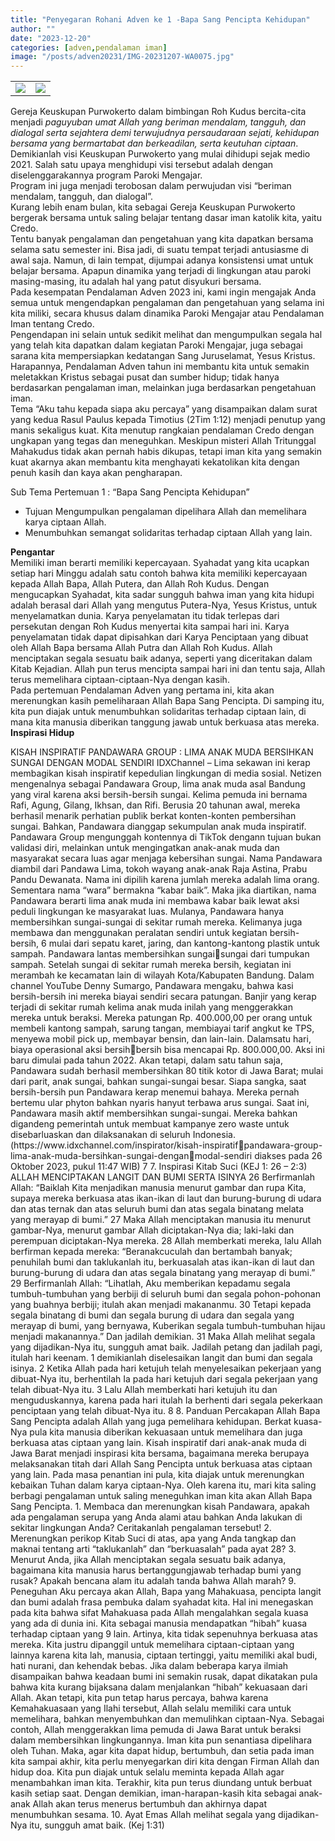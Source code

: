 ```yaml
---
title: "Penyegaran Rohani Adven ke 1 -Bapa Sang Pencipta Kehidupan"
author: ""
date: "2023-12-20"
categories: [adven,pendalaman iman]
image: "/posts/adven20231/IMG-20231207-WA0075.jpg"
---
```


|                                                |                                                |
|------------------------------------|------------------------------------|
| ![](/posts/adven20231/IMG-20231207-WA0074.jpg) | ![](/posts/adven20231/IMG-20231207-WA0069.jpg) |

Gereja Keuskupan Purwokerto dalam bimbingan Roh Kudus bercita-cita menjadi *paguyuban umat Allah yang beriman mendalam, tangguh, dan dialogal serta sejahtera demi terwujudnya persaudaraan sejati, kehidupan bersama yang bermartabat dan berkeadilan, serta keutuhan ciptaan*. Demikianlah visi Keuskupan Purwokerto yang mulai dihidupi sejak medio 2021. Salah satu upaya menghidupi visi tersebut adalah dengan diselenggarakannya program Paroki Mengajar.\
Program ini juga menjadi terobosan dalam perwujudan visi “beriman mendalam, tangguh, dan dialogal”.\
Kurang lebih enam bulan, kita sebagai Gereja Keuskupan Purwokerto bergerak bersama untuk saling belajar tentang dasar iman katolik kita, yaitu Credo.\
Tentu banyak pengalaman dan pengetahuan yang kita dapatkan bersama selama satu semester ini. Bisa jadi, di suatu tempat terjadi antusiasme di awal saja. Namun, di lain tempat, dijumpai adanya konsistensi umat untuk belajar bersama. Apapun dinamika yang terjadi di lingkungan atau paroki masing-masing, itu adalah hal yang patut disyukuri bersama.\
Pada kesempatan Pendalaman Adven 2023 ini, kami ingin mengajak Anda semua untuk mengendapkan pengalaman dan pengetahuan yang selama ini kita miliki, secara khusus dalam dinamika Paroki Mengajar atau Pendalaman Iman tentang Credo.\
Pengendapan ini selain untuk sedikit melihat dan mengumpulkan segala hal yang telah kita dapatkan dalam kegiatan Paroki Mengajar, juga sebagai sarana kita mempersiapkan kedatangan Sang Juruselamat, Yesus Kristus.\
Harapannya, Pendalaman Adven tahun ini membantu kita untuk semakin meletakkan Kristus sebagai pusat dan sumber hidup; tidak hanya berdasarkan pengalaman iman, melainkan juga berdasarkan pengetahuan iman.\
Tema “Aku tahu kepada siapa aku percaya” yang disampaikan dalam surat yang kedua Rasul Paulus kepada Timotius (2Tim 1:12) menjadi penutup yang manis sekaligus kuat. Kita menutup rangkaian pendalaman Credo dengan ungkapan yang tegas dan meneguhkan. Meskipun misteri Allah Tritunggal Mahakudus tidak akan pernah habis dikupas, tetapi iman kita yang semakin kuat akarnya akan membantu kita menghayati kekatolikan kita dengan penuh kasih dan kaya akan pengharapan.

Sub Tema Pertemuan 1 : “Bapa Sang Pencipta Kehidupan”

-   Tujuan Mengumpulkan pengalaman dipelihara Allah dan memelihara karya ciptaan Allah.
-   Menumbuhkan semangat solidaritas terhadap ciptaan Allah yang lain.

**Pengantar**\
Memiliki iman berarti memiliki kepercayaan. Syahadat yang kita ucapkan setiap hari Minggu adalah satu contoh bahwa kita memiliki kepercayaan kepada Allah Bapa, Allah Putera, dan Allah Roh Kudus. Dengan mengucapkan Syahadat, kita sadar sungguh bahwa iman yang kita hidupi adalah berasal dari Allah yang mengutus Putera-Nya, Yesus Kristus, untuk menyelamatkan dunia. Karya penyelamatan itu tidak terlepas dari persekutan dengan Roh Kudus menyertai kita sampai hari ini. Karya penyelamatan tidak dapat dipisahkan dari Karya Penciptaan yang dibuat oleh Allah Bapa bersama Allah Putra dan Allah Roh Kudus. Allah menciptakan segala sesuatu baik adanya, seperti yang diceritakan dalam Kitab Kejadian. Allah pun terus mencipta sampai hari ini dan tentu saja, Allah terus memelihara ciptaan-ciptaan-Nya dengan kasih.\
Pada pertemuan Pendalaman Adven yang pertama ini, kita akan merenungkan kasih pemeliharaan Allah Bapa Sang Pencipta. Di samping itu, kita pun diajak untuk menumbuhkan solidaritas terhadap ciptaan lain, di mana kita manusia diberikan tanggung jawab untuk berkuasa atas mereka.\
**Inspirasi Hidup**\

KISAH INSPIRATIF PANDAWARA GROUP : LIMA ANAK MUDA BERSIHKAN SUNGAI DENGAN MODAL SENDIRI IDXChannel – Lima sekawan ini kerap membagikan kisah inspiratif kepedulian lingkungan di media sosial. Netizen mengenalnya sebagai Pandawara Group, lima anak muda asal Bandung yang viral karena aksi bersih-bersih sungai. Kelima pemuda ini bernama Rafi, Agung, Gilang, Ikhsan, dan Rifi. Berusia 20 tahunan awal, mereka berhasil menarik perhatian publik berkat konten-konten pembersihan sungai. Bahkan, Pandawara dianggap sekumpulan anak muda inspiratif. Pandawara Group mengunggah kontennya di TikTok dengann tujuan bukan validasi diri, melainkan untuk mengingatkan anak-anak muda dan masyarakat secara luas agar menjaga kebersihan sungai. Nama Pandawara diambil dari Pandawa Lima, tokoh wayang anak-anak Raja Astina, Prabu Pandu Dewanata. Nama ini dipilih karena jumlah mereka adalah lima orang. Sementara nama “wara” bermakna “kabar baik”. Maka jika diartikan, nama Pandawara berarti lima anak muda ini membawa kabar baik lewat aksi peduli lingkungan ke masyarakat luas. Mulanya, Pandawara hanya membersihkan sungai-sungai di sekitar rumah mereka. Kelimanya juga membawa dan menggunakan peralatan sendiri untuk kegiatan bersih-bersih, 6 mulai dari sepatu karet, jaring, dan kantong-kantong plastik untuk sampah. Pandawara lantas membersihkan sungaisungai dari tumpukan sampah. Setelah sungai di sekitar rumah mereka bersih, kegiatan ini merambah ke kecamatan lain di wilayah Kota/Kabupaten Bandung. Dalam channel YouTube Denny Sumargo, Pandawara mengaku, bahwa kasi bersih-bersih ini mereka biayai sendiri secara patungan. Banjir yang kerap terjadi di sekitar rumah kelima anak muda inilah yang menggerakkan mereka untuk beraksi. Mereka patungan Rp. 400.000,00 per orang untuk membeli kantong sampah, sarung tangan, membiayai tarif angkut ke TPS, menyewa mobil pick up, membayar bensin, dan lain-lain. Dalamsatu hari, biaya operasional aksi bersihbersih bisa mencapai Rp. 800.000,00. Aksi ini baru dimulai pada tahun 2022. Akan tetapi, dalam satu tahun saja, Pandawara sudah berhasil membersihkan 80 titik kotor di Jawa Barat; mulai dari parit, anak sungai, bahkan sungai-sungai besar. Siapa sangka, saat bersih-bersih pun Pandawara kerap menemui bahaya. Mereka pernah bertemu ular phyton bahkan nyaris hanyut terbawa arus sungai. Saat ini, Pandawara masih aktif membersihkan sungai-sungai. Mereka bahkan digandeng pemerintah untuk membuat kampanye zero waste untuk disebarluaskan dan dilaksanakan di seluruh Indonesia. (https://www.idxchannel.com/inspirator/kisah-inspiratifpandawara-group-lima-anak-muda-bersihkan-sungai-denganmodal-sendiri diakses pada 26 Oktober 2023, pukul 11:47 WIB) 7 7. Inspirasi Kitab Suci (KEJ 1: 26 – 2:3) ALLAH MENCIPTAKAN LANGIT DAN BUMI SERTA ISINYA 26 Berfirmanlah Allah: “Baiklah Kita menjadikan manusia menurut gambar dan rupa Kita, supaya mereka berkuasa atas ikan-ikan di laut dan burung-burung di udara dan atas ternak dan atas seluruh bumi dan atas segala binatang melata yang merayap di bumi.” 27 Maka Allah menciptakan manusia itu menurut gambar-Nya, menurut gambar Allah diciptakan-Nya dia; laki-laki dan perempuan diciptakan-Nya mereka. 28 Allah memberkati mereka, lalu Allah berfirman kepada mereka: “Beranakcuculah dan bertambah banyak; penuhilah bumi dan taklukanlah itu, berkuasalah atas ikan-ikan di laut dan burung-burung di udara dan atas segala binatang yang merayap di bumi.” 29 Berfirmanlah Allah: “Lihatlah, Aku memberikan kepadamu segala tumbuh-tumbuhan yang berbiji di seluruh bumi dan segala pohon-pohonan yang buahnya berbiji; itulah akan menjadi makananmu. 30 Tetapi kepada segala binatang di bumi dan segala burung di udara dan segala yang merayap di bumi, yang bernyawa, Kuberikan segala tumbuh-tumbuhan hijau menjadi makanannya.” Dan jadilah demikian. 31 Maka Allah melihat segala yang dijadikan-Nya itu, sungguh amat baik. Jadilah petang dan jadilah pagi, itulah hari keenam. 1 demikianlah diselesaikan langit dan bumi dan segala isinya. 2 Ketika Allah pada hari ketujuh telah menyelesaikan pekerjaan yang dibuat-Nya itu, berhentilah Ia pada hari ketujuh dari segala pekerjaan yang telah dibuat-Nya itu. 3 Lalu Allah memberkati hari ketujuh itu dan menguduskannya, karena pada hari itulah Ia berhenti dari segala pekerkaan penciptaan yang telah dibuat-Nya itu. 8 8. Panduan Percakapan Allah Bapa Sang Pencipta adalah Allah yang juga pemelihara kehidupan. Berkat kuasa-Nya pula kita manusia diberikan kekuasaan untuk memelihara dan juga berkuasa atas ciptaan yang lain. Kisah inspiratif dari anak-anak muda di Jawa Barat menjadi inspirasi kita bersama, bagaimana mereka berupaya melaksanakan titah dari Allah Sang Pencipta untuk berkuasa atas ciptaan yang lain. Pada masa penantian ini pula, kita diajak untuk merenungkan kebaikan Tuhan dalam karya ciptaan-Nya. Oleh karena itu, mari kita saling berbagi pengalaman untuk saling meneguhkan iman kita akan Allah Bapa Sang Pencipta. 1. Membaca dan merenungkan kisah Pandawara, apakah ada pengalaman serupa yang Anda alami atau bahkan Anda lakukan di sekitar lingkungan Anda? Ceritakanlah pengalaman tersebut! 2. Merenungkan perikop Kitab Suci di atas, apa yang Anda tangkap dan maknai tentang arti “taklukanlah” dan “berkuasalah” pada ayat 28? 3. Menurut Anda, jika Allah menciptakan segala sesuatu baik adanya, bagaimana kita manusia harus bertanggungjawab terhadap bumi yang rusak? Apakah bencana alam itu adalah tanda bahwa Allah marah? 9. Peneguhan Aku percaya akan Allah, Bapa yang Mahakuasa, pencipta langit dan bumi adalah frasa pembuka dalam syahadat kita. Hal ini menegaskan pada kita bahwa sifat Mahakuasa pada Allah mengalahkan segala kuasa yang ada di dunia ini. Kita sebagai manusia mendapatkan “hibah” kuasa terhadap ciptaan yang 9 lain. Artinya, kita tidak sepenuhnya berkuasa atas mereka. Kita justru dipanggil untuk memelihara ciptaan-ciptaan yang lainnya karena kita lah, manusia, ciptaan tertinggi, yaitu memiliki akal budi, hati nurani, dan kehendak bebas. Jika dalam beberapa karya ilmiah disampaikan bahwa keadaan bumi ini semakin rusak, dapat dikatakan pula bahwa kita kurang bijaksana dalam menjalankan “hibah” kekuasaan dari Allah. Akan tetapi, kita pun tetap harus percaya, bahwa karena Kemahakuasaan yang Ilahi tersebut, Allah selalu memiliki cara untuk memelihara, bahkan menyembuhkan dan memulihkan ciptaan-Nya. Sebagai contoh, Allah menggerakkan lima pemuda di Jawa Barat untuk beraksi dalam membersihkan lingkungannya. Iman kita pun senantiasa dipelihara oleh Tuhan. Maka, agar kita dapat hidup, bertumbuh, dan setia pada iman kita sampai akhir, kita perlu menyegarkan diri kita dengan Firman Allah dan hidup doa. Kita pun diajak untuk selalu meminta kepada Allah agar menambahkan iman kita. Terakhir, kita pun terus diundang untuk berbuat kasih setiap saat. Dengan demikian, iman-harapan-kasih kita sebagai anak-anak Allah akan terus menerus bertumbuh dan akhirnya dapat menumbuhkan sesama. 10. Ayat Emas Allah melihat segala yang dijadikan-Nya itu, sungguh amat baik. (Kej 1:31)
